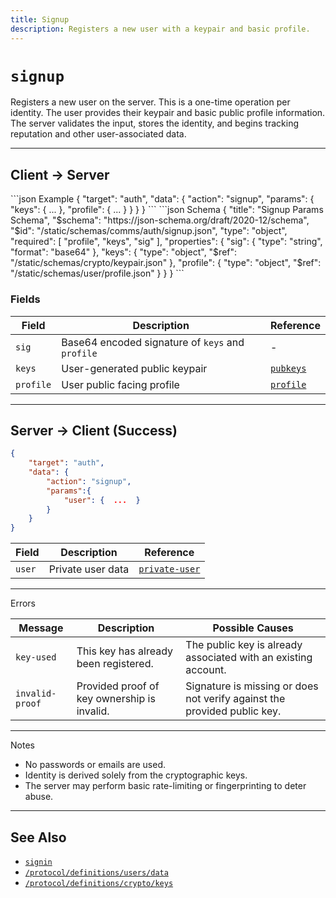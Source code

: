 ```yaml
---
title: Signup
description: Registers a new user with a keypair and basic profile.
---
```


# `signup`

Registers a new user on the server. This is a one-time operation per identity. The user provides their keypair and basic public profile information. The server validates the input, stores the identity, and begins tracking reputation and other user-associated data.

---

## Client → Server

<CodeGroup>
```json Example
{
    "target": "auth",
    "data": {
        "action": "signup",
        "params": {
            "keys": {  ...  },
            "profile": {  ...  }
        }
    }
}
```
```json Schema
{
    "title": "Signup Params Schema",
    "$schema": "https://json-schema.org/draft/2020-12/schema",
    "$id": "/static/schemas/comms/auth/signup.json",
    "type": "object",
    "required": [
        "profile", "keys", "sig"
    ],
    "properties": {
        "sig": {
            "type": "string",
            "format": "base64"
        },
        "keys": {
            "type": "object",
            "$ref": "/static/schemas/crypto/keypair.json"
        },
        "profile": {
            "type": "object",
            "$ref": "/static/schemas/user/profile.json"
        }
    }
}
```
</CodeGroup>

### Fields

| Field     | Description                                      | Reference                                                       |
|-----------|--------------------------------------------------|-----------------------------------------------------------------|
| `sig`     | Base64 encoded signature of `keys` and `profile` | -                                                               |
| `keys`    | User-generated public keypair                    | [`pubkeys`](/protocol/definitions/crypto/keys#pubkeys)          |
| `profile` | User public facing profile                       | [`profile`](/protocol/definitions/users/data#profile-structure) |

---

## Server → Client (Success)

```json Example
{
    "target": "auth",
    "data": {
        "action": "signup",
        "params":{
            "user": {  ...  }
        }
    }
}
```

| Field  | Description       | Reference                                                                 |
|--------|-------------------|---------------------------------------------------------------------------|
| `user` | Private user data | [`private-user`](/protocol/definitions/users/data#private-user-structure) |

---

<Danger>Errors</Danger>

| Message          | Description                                    | Possible Causes                                                           |
|------------------|------------------------------------------------|---------------------------------------------------------------------------|
| `key-used`       | This key has already been registered.          | The public key is already associated with an existing account.            |
| `invalid-proof`  | Provided proof of key ownership is invalid.    | Signature is missing or does not verify against the provided public key.  |

---

<Note>Notes</Note>

- No passwords or emails are used.
- Identity is derived solely from the cryptographic keys.
- The server may perform basic rate-limiting or fingerprinting to deter abuse.

---

## See Also

- [`signin`](/protocol/auth/signin)
- [`/protocol/definitions/users/data`](/protocol/definitions/users/data)
- [`/protocol/definitions/crypto/keys`](/protocol/definitions/crypto/keys)
